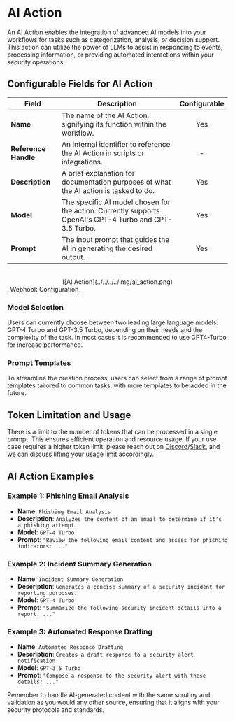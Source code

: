 # AI Action

An AI Action enables the integration of advanced AI models into your workflows for tasks such as categorization, analysis, or decision support. 
This action can utilize the power of LLMs to assist in responding to events, processing information, or providing automated interactions within your security 
operations.


## Configurable Fields for AI Action

| Field              | Description                                                                 | Configurable |
|--------------------|-----------------------------------------------------------------------------|:------------:|
| **Name**           | The name of the AI Action, signifying its function within the workflow.     |      Yes     |
| **Reference Handle** | An internal identifier to reference the AI Action in scripts or integrations.|      -     |
| **Description**    | A brief explanation for documentation purposes of what the AI action is tasked to do.       |      Yes     |
| **Model**          | The specific AI model chosen for the action. Currently supports OpenAI's GPT-4 Turbo and GPT-3.5 Turbo. |      Yes     |
| **Prompt**         | The input prompt that guides the AI in generating the desired output.       |      Yes     |

<div align="center">
    <br/>
    ![AI Action](../../../../img/ai_action.png)
</div>
_Webhook Configuration_

### Model Selection 
Users can currently choose between two leading large language models: GPT-4 Turbo and GPT-3.5 Turbo, depending on their needs and 
the complexity of the task.
In most cases it is recommended to use GPT4-Turbo for increase performance.


### Prompt Templates
To streamline the creation process, users can select from a range of prompt templates tailored to common tasks, with more templates to be added in the future.


## Token Limitation and Usage

There is a limit to the number of tokens that can be processed in a single prompt. This ensures efficient operation and resource usage. If your use case requires a higher token limit, please reach out on [Discord](https://discord.gg/GqbJZT9Hbf)/[Slack](https://join.slack.com/t/admyralcommunity/shared_invite/zt-2hqxj1xrr-YoWXYq7t8l3i5GyTCzEwPg), and we can discuss lifting your usage limit accordingly.

## AI Action Examples

### Example 1: Phishing Email Analysis
* **Name**: `Phishing Email Analysis`
* **Description**: `Analyzes the content of an email to determine if it's a phishing attempt.`
* **Model**: `GPT-4 Turbo`
* **Prompt**: `"Review the following email content and assess for phishing indicators: ..."`

### Example 2: Incident Summary Generation
* **Name**: `Incident Summary Generation`
* **Description**: `Generates a concise summary of a security incident for reporting purposes.`
* **Model**: `GPT-4 Turbo`
* **Prompt**: `"Summarize the following security incident details into a report: ..."`

### Example 3: Automated Response Drafting
* **Name**: `Automated Response Drafting`
* **Description**: `Creates a draft response to a security alert notification.`
* **Model**: `GPT-3.5 Turbo`
* **Prompt**: `"Compose a response to the security alert with these details: ..."`


Remember to handle AI-generated content with the same scrutiny and validation as you would any other source, ensuring that it aligns with your 
security protocols and standards.
